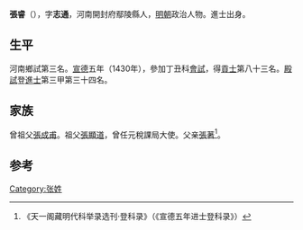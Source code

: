 {{Otheruses|other=名为张睿的其他人物|张睿}}

'''張睿'''（{{bd|1404年||？}}），字'''志通'''，河南開封府鄢陵縣人，[[明朝|明朝]]政治人物。進士出身。

== 生平 ==
河南鄉試第三名。[[宣德|宣德]]五年（1430年），參加丁丑科[[會試|會試]]，得[[貢士|貢士]]第八十三名。[[殿試|殿試]]登[[進士|進士]]第三甲第三十四名。

== 家族 ==
曾祖父[[張成甫|張成甫]]。祖父[[張顯道|張顯道]]，曾任元稅課局大使。父亲[[張著|張著]]<ref>《天一阁藏明代科举录选刊·登科录》（《宣德五年进士登科录》）</ref>。

==参考==
{{reflist}}

{{宣德五年庚戌科殿試金榜}}

{{Authority control}}

{{DEFAULTSORT:}}
[[Category:张姓|Category:张姓]]


{{明朝人物小作品}}